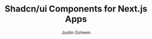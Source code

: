 ---
title: Shadcn/ui Components for Next.js Apps
publishedAt: 2025-02-01
tag: nextjs
summary: A comprehensive guide for utilizing shadcn/ui in building Next.js applications
author: Justin Goheen
draft: true
---